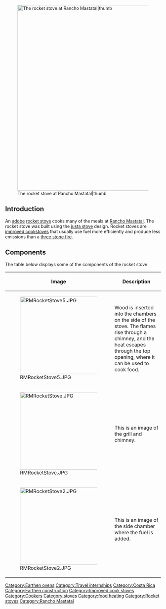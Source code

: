 [[File:RMRocketStove3.JPG|600px|The rocket stove at Rancho Mastatal|thumb]]


== Introduction ==
An [[adobe]] [[rocket stoves|rocket stove]] cooks many of the meals at [[Rancho Mastatal]]. The rocket stove was built using the [[justa stove]] design. Rocket stoves are [[improved cookstoves]] that usually use fuel more efficiently and produce less emissions than a [[Three stone cooking fire|three stone fire]].

== Components ==
The table below displays some of the components of the rocket stove.
{| class="wikitable"
|-
! Image
! Description
|-
| [[File:RMRocketStove5.JPG|250px|thumb]]
| Wood is inserted into the chambers on the side of the stove. The flames rise through a chimney, and the heat escapes through the top opening, where it can be used to cook food.
|-
| [[File:RMRocketStove.JPG|250px|thumb]]
| This is an image of the grill and chimney.
|-
| [[File:RMRocketStove2.JPG|250px|thumb]]
| This is an image of the side chamber where the fuel is added.
|}

[[Category:Earthen ovens]]
[[Category:Travel internships]]
[[Category:Costa Rica]]
[[Category:Earthen construction]]
[[Category:Improved cook stoves]]
[[Category:Cookers]]
[[Category:stoves]]
[[Category:food heating]]
[[Category:Rocket stoves]]
[[Category:Rancho Mastatal]]